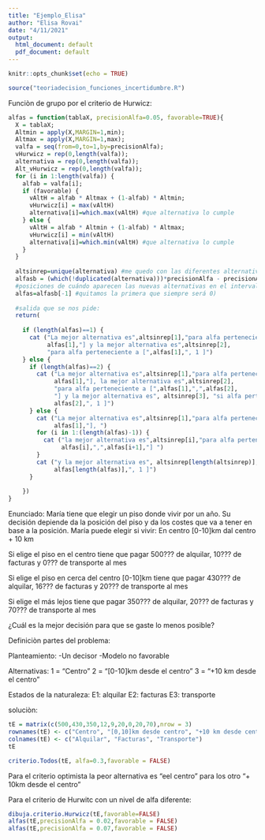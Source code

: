 ---
title: "Ejemplo_Elisa"
author: "Elisa Rovai"
date: "4/11/2021"
output:
  html_document: default
  pdf_document: default
---

```{r setup, include=FALSE}
knitr::opts_chunk$set(echo = TRUE)
```

```{r}
source("teoriadecision_funciones_incertidumbre.R")
```

Funciòn de grupo por el criterio de Hurwicz:

```{r}
alfas = function(tablaX, precisionAlfa=0.05, favorable=TRUE){
  X = tablaX;
  Altmin = apply(X,MARGIN=1,min);
  Altmax = apply(X,MARGIN=1,max);
  valfa = seq(from=0,to=1,by=precisionAlfa);
  vHurwicz = rep(0,length(valfa));
  alternativa = rep(0,length(valfa));
  Alt_vHurwicz = rep(0,length(valfa));
  for (i in 1:length(valfa)) {
    alfab = valfa[i];
    if (favorable) {
      vAltH = alfab * Altmax + (1-alfab) * Altmin;
      vHurwicz[i] = max(vAltH)
      alternativa[i]=which.max(vAltH) #que alternativa lo cumple
    } else {
      vAltH = alfab * Altmin + (1-alfab) * Altmax;
      vHurwicz[i] = min(vAltH)
      alternativa[i]=which.min(vAltH) #que alternativa lo cumple
    }
  }
  
  altsinrep=unique(alternativa) #me quedo con las diferentes alternativas (quitando las repeticiones)
  alfasb = (which(!duplicated(alternativa)))*precisionAlfa - precisionAlfa
  #posiciones de cuándo aparecen las nuevas alternativas en el intervalo [0,1] (alfas)
  alfas=alfasb[-1] #quitamos la primera que siempre será 0)
  
  #salida que se nos pide:
  return(
    
    if (length(alfas)==1) {
      cat ("La mejor alternativa es",altsinrep[1],"para alfa perteneciente a [ 0 ,",
           alfas[1],"] y la mejor alternativa es",altsinrep[2],
           "para alfa perteneciente a [",alfas[1],", 1 ]")
    } else {
      if (length(alfas)==2) {
        cat ("La mejor alternativa es",altsinrep[1],"para alfa perteneciente a [ 0 ,",
             alfas[1],"], la mejor alternativa es",altsinrep[2],
             "para alfa perteneciente a [",alfas[1],",",alfas[2],
             "] y la mejor alternativa es", altsinrep[3], "si alfa pertenece a [",
             alfas[2],", 1 ]")
      } else {
        cat ("La mejor alternativa es",altsinrep[1],"para alfa perteneciente a [ 0 ,",
             alfas[1],"], ")
        for (i in 1:(length(alfas)-1)) {
          cat ("la mejor alternativa es",altsinrep[i],"para alfa perteneciente a [",
               alfas[i],",",alfas[i+1],"] ")
        }
        cat ("y la mejor alternativa es", altsinrep[length(altsinrep)], "si alfa pertenece a [",
             alfas[length(alfas)],", 1 ]")
      }
      
    })
}
```

Enunciado:
María tiene que elegir un piso donde vivir por un año.
Su decisión depiende da la posición del piso y da los costes que va a tener en base a la posición. 
María puede elegir si vivir:
En centro
[0-10]km dal centro
+ 10 km

Si elige el piso en el centro tiene que pagar 500??? de alquilar, 10??? de facturas y 0??? de transporte al mes

Si elige el piso en cerca del centro [0-10]km  tiene que pagar 430??? de alquilar, 16??? de facturas y 20??? de transporte al mes

Si elige el más lejos tiene que pagar 350??? de alquilar, 20??? de facturas y 70??? de transporte al mes

¿Cuál es la mejor decisión para que se gaste lo menos posible?

Definiciòn partes del problema:

Planteamiento:
-Un decisor
-Modelo no favorable

Alternativas:
1 = "Centro"
2 = "[0-10]km desde el centro"
3 = "+10 km desde el centro"

Estados de la naturaleza:
E1: alquilar
E2: facturas
E3: transporte 

soluciòn:

```{r}
tE = matrix(c(500,430,350,12,9,20,0,20,70),nrow = 3)
rownames(tE) <- c("Centro", "[0,10]km desde centro", "+10 km desde centro")
colnames(tE) <- c("Alquilar", "Facturas", "Transporte")
tE
```

```{r}
criterio.Todos(tE, alfa=0.3,favorable = FALSE)
```
Para el criterio optimista la peor alternativa es "eel centro"
para los otro "+ 10km desde el centro"

Para el criterio de Hurwitc con un nivel de alfa diferente:

```{r}
dibuja.criterio.Hurwicz(tE,favorable=FALSE)
alfas(tE,precisionAlfa = 0.02,favorable = FALSE)
alfas(tE,precisionAlfa = 0.07,favorable = FALSE)

```


